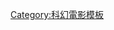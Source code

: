 {{Navbox
|bodyclass  =
|name       = E.T.外星人
|title      = [[E.T.外星人]]
|listclass = hlist
|state = {{{state|autocollapse}}}

|group1     = 音樂
|list1      =
* [[E.T.外星人 (專輯)|E.T.外星人]]（專輯）
* {{link-en|E.T.外星人 (原聲帶)|E.T. the Extra-Terrestrial (soundtrack)|E.T.外星人}}（原聲帶）

|group2     = {{link-en|E.T.外星人遊戲|E.T. the Extra-Terrestrial in video games|遊戲}}
|list2      =
* 《[[E.T.外星人 (游戏)|E.T.外星人]]》
** [[雅达利游戏掩埋事件]]
* 《{{link-en|E.T.: Interplanetary Mission|E.T.: Interplanetary Mission}}》

|group3     = 遊樂設施
|list3      =
* {{link-en|E.T. 大冒險|E.T. Adventure}}

}}<noinclude>
{{DEFAULTSORT:E.T. The Extra-Terrestrial}}
[[Category:科幻電影模板]]
</noinclude>